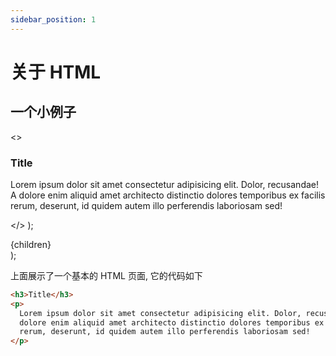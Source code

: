 ```yaml
---
sidebar_position: 1
---
```


# 关于 HTML


## 一个小例子

  <>
    <h3>Title</h3>
    <p>
      Lorem ipsum dolor sit amet consectetur adipisicing elit. Dolor,
      recusandae! A dolore enim aliquid amet architecto distinctio dolores
      temporibus ex facilis rerum, deserunt, id quidem autem illo perferendis
      laboriosam sed!
    </p>
  </>
);

  <div
    style={{
      border: 'solid black 1px',
      borderRadius: '4px',
      padding: '4px',
    }}
  >
    {children}
  </div>
);

<BrowserWindow>
  <HtmlExample />
</BrowserWindow>

上面展示了一个基本的 HTML 页面, 它的代码如下

```html
<h3>Title</h3>
<p>
  Lorem ipsum dolor sit amet consectetur adipisicing elit. Dolor, recusandae! A
  dolore enim aliquid amet architecto distinctio dolores temporibus ex facilis
  rerum, deserunt, id quidem autem illo perferendis laboriosam sed!
</p>
```

